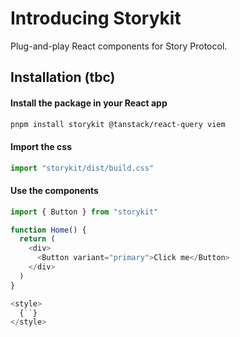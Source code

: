 
<Meta title="Introduction" />

# Introducing Storykit

Plug-and-play React components for Story Protocol.

## Installation (tbc)

#### Install the package in your React app

```bash
pnpm install storykit @tanstack/react-query viem
```

#### Import the css

```typescript
import "storykit/dist/build.css"
```

#### Use the components

```typescript
import { Button } from "storykit"

function Home() {
  return (
    <div>
      <Button variant="primary">Click me</Button>
    </div>
  )
}

<style>
  {``}
</style>
```
